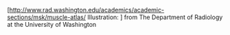 [http://www.rad.washington.edu/academics/academic-sections/msk/muscle-atlas/{{{1}}} Illustration: {{{1}}}] from The Department of Radiology at the University of Washington <noinclude>
{{Documentation}}
[[Category:医学外部资源模板|{{PAGENAME}}]]
[[Category:解剖學外部資源模板|{{PAGENAME}}]]
</noinclude>